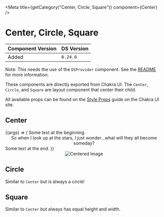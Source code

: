 

<Meta title={getCategory("Center, Circle, Square")} component={Center} />

# Center, Circle, Square

| Component Version | DS Version |
| ----------------- | ---------- |
| Added             | `0.24.0`   |

Note: This needs the use of the `DSProvider` component. See the [README](https://github.com/NYPL/nypl-design-system#using-the-design-system-in-your-product)
for more information.

These components are directly exported from Chakra UI. The `Center`, `Circle`,
and `Square` are layout component that center their child.

All available props can be found on the [Style Props](https://chakra-ui.com/docs/features/style-props)
guide on the Chakra UI site.

## Center

<Canvas>
  <Story
    name="Center, Circle, Square"
    args={{
      p: "5",
      bg: "brand.primary",
      color: "white",
    }}
  >
    {(args) => (
      <Box>
        Some text at the beginning.
        <Center {...args}>
          So when I look up at the stars, I just wonder...what will they all
          become someday?
        </Center>
        Some text at the end.
      </Box>
    )}
  </Story>
</Canvas>

<Canvas>
  <Center>
    <Image src="https://placeimg.com/300/400/arch" alt="Centered Image" />
  </Center>
</Canvas>

## Circle

Similar to `Center` but is always a circle!

<Canvas>
  <Circle size="50px" bg="tomato">
    <Icon name={IconNames.download} />
  </Circle>
  <Circle size="50px" bg="blue">
    <Icon name={IconNames.check} color={IconColors.ui_white} />
  </Circle>
</Canvas>

## Square

Similar to `Center` but always has equal height and width.

<Canvas>
  <Square size="50px" bg="tomato">
    <Icon name={IconNames.download} />
  </Square>
  <Square size="50px" bg="blue">
    <Icon name={IconNames.check} color={IconColors.ui_white} />
  </Square>
</Canvas>
